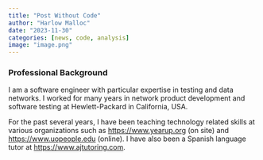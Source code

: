 ```yaml
---
title: "Post Without Code"
author: "Harlow Malloc"
date: "2023-11-30"
categories: [news, code, analysis]
image: "image.png"
---
```


### Professional Background

I am a software engineer with particular expertise in testing and data networks.
I worked for many years in network product development and software testing at 
Hewlett-Packard in California, USA.

For the past several years, I have been teaching technology related skills at 
various organizations such as <https://www.yearup.org> (on site) and 
<https://www.uopeople.edu> (online). I have also been a Spanish language tutor 
at <https://www.ajtutoring.com>.